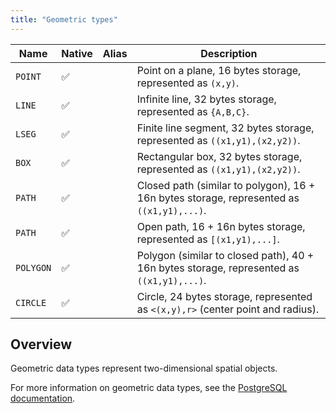 ```yaml
---
title: "Geometric types"
---
```


| Name            | Native | Alias | Description                                                                                   |
| --------------- | -------| ----- | ---------------------------------------------------------------------------------------------- |
| `POINT`         | ✅     |       | Point on a plane, 16 bytes storage, represented as `(x,y)`.               |
| `LINE`          | ✅     |       | Infinite line, 32 bytes storage, represented as `{A,B,C}`.                |
| `LSEG`          | ✅     |       | Finite line segment, 32 bytes storage, represented as `((x1,y1),(x2,y2))`. |
| `BOX`           | ✅     |       | Rectangular box, 32 bytes storage, represented as `((x1,y1),(x2,y2))`.    |
| `PATH`          | ✅     |       | Closed path (similar to polygon), 16 + 16n bytes storage, represented as `((x1,y1),...)`. |
| `PATH`          | ✅     |       | Open path, 16 + 16n bytes storage, represented as `[(x1,y1),...]`.  |
| `POLYGON`       | ✅     |       | Polygon (similar to closed path), 40 + 16n bytes storage, represented as `((x1,y1),...)`. |
| `CIRCLE`        | ✅     |       | Circle, 24 bytes storage, represented as `<(x,y),r>` (center point and radius).     |

## Overview

Geometric data types represent two-dimensional spatial objects.

For more information on geometric data types, see the [PostgreSQL documentation](https://www.postgresql.org/docs/current/datatype-geometric.html).